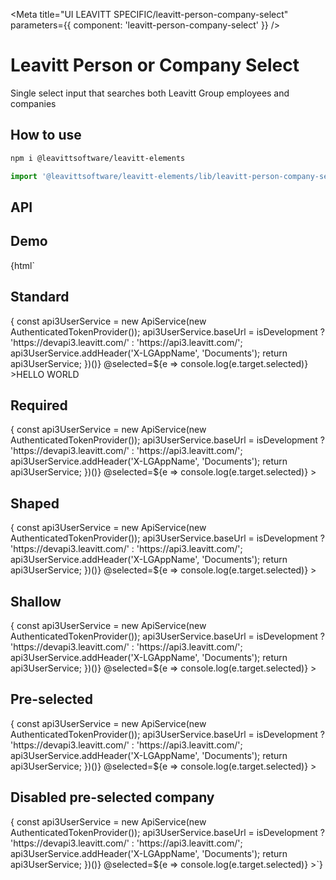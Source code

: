

<Meta title="UI LEAVITT SPECIFIC/leavitt-person-company-select" parameters={{ component: 'leavitt-person-company-select' }} />

# Leavitt Person or Company Select

Single select input that searches both Leavitt Group employees and companies

## How to use

```bash
npm i @leavittsoftware/leavitt-elements
```

```js
import '@leavittsoftware/leavitt-elements/lib/leavitt-person-company-select';
```

## API

<ArgsTable of="leavitt-person-company-select" />

## Demo

<Canvas withToolbar>
  <Story name="Docs">{html` <h2 demo>Standard</h2>
    <leavitt-person-company-select
      style="width:350px"
      .apiService=${(() => {
        const api3UserService = new ApiService(new AuthenticatedTokenProvider());
        api3UserService.baseUrl = isDevelopment ? 'https://devapi3.leavitt.com/' : 'https://api3.leavitt.com/';
        api3UserService.addHeader('X-LGAppName', 'Documents');
        return api3UserService;
      })()}
      @selected=${e => console.log(e.target.selected)}
      >HELLO WORLD</leavitt-person-company-select
    >
    <h2 demo>Required</h2>
    <leavitt-person-company-select
      required
      .apiService=${(() => {
        const api3UserService = new ApiService(new AuthenticatedTokenProvider());
        api3UserService.baseUrl = isDevelopment ? 'https://devapi3.leavitt.com/' : 'https://api3.leavitt.com/';
        api3UserService.addHeader('X-LGAppName', 'Documents');
        return api3UserService;
      })()}
      @selected=${e => console.log(e.target.selected)}
    ></leavitt-person-company-select>
    <h2 demo>Shaped</h2>
    <leavitt-person-company-select
      shaped
      .apiService=${(() => {
        const api3UserService = new ApiService(new AuthenticatedTokenProvider());
        api3UserService.baseUrl = isDevelopment ? 'https://devapi3.leavitt.com/' : 'https://api3.leavitt.com/';
        api3UserService.addHeader('X-LGAppName', 'Documents');
        return api3UserService;
      })()}
      @selected=${e => console.log(e.target.selected)}
    ></leavitt-person-company-select>
    <h2 demo>Shallow</h2>
    <leavitt-person-company-select
      shallow
      .apiService=${(() => {
        const api3UserService = new ApiService(new AuthenticatedTokenProvider());
        api3UserService.baseUrl = isDevelopment ? 'https://devapi3.leavitt.com/' : 'https://api3.leavitt.com/';
        api3UserService.addHeader('X-LGAppName', 'Documents');
        return api3UserService;
      })()}
      @selected=${e => console.log(e.target.selected)}
    ></leavitt-person-company-select>
    <h2 demo>Pre-selected</h2>
    <leavitt-person-company-select
      .selected=${{ type: 'Person', Id: 11056, FirstName: 'Aaron', LastName: 'Drabeck' }}
      .apiService=${(() => {
        const api3UserService = new ApiService(new AuthenticatedTokenProvider());
        api3UserService.baseUrl = isDevelopment ? 'https://devapi3.leavitt.com/' : 'https://api3.leavitt.com/';
        api3UserService.addHeader('X-LGAppName', 'Documents');
        return api3UserService;
      })()}
      @selected=${e => console.log(e.target.selected)}
    ></leavitt-person-company-select>
    <h2 demo>Disabled pre-selected company</h2>
    <leavitt-person-company-select
      disabled
      .selected=${{ type: 'Company', Id: 57, MarkUrl: 'https://cdn.leavitt.com/company-mark-57.svg', Name: 'Leavitt Group Enterprises', ShortName: 'LGE' }}
      .apiService=${(() => {
        const api3UserService = new ApiService(new AuthenticatedTokenProvider());
        api3UserService.baseUrl = isDevelopment ? 'https://devapi3.leavitt.com/' : 'https://api3.leavitt.com/';
        api3UserService.addHeader('X-LGAppName', 'Documents');
        return api3UserService;
      })()}
      @selected=${e => console.log(e.target.selected)}
    ></leavitt-person-company-select>`}</Story>
</Canvas>
